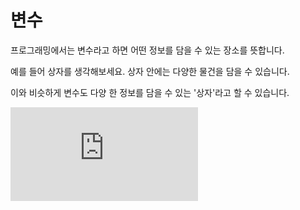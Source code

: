 # 변수

프로그래밍에서는 변수라고 하면 어떤 정보를 담을 수 있는 장소를 뜻합니다.

예를 들어 상자를 생각해보세요. 상자 안에는 다양한 물건을 담을 수 있습니다.

이와 비슷하게 변수도 다양 한 정보를 담을 수 있는 '상자'라고 할 수 있습니다.

<iframe
  loading="lazy"
  className="youtube" src="https://www.youtube.com/embed/Qu5_eBK6OkI"
  title="YouTube video player"
  frameBorder="0"
  allow="accelerometer; autoplay; clipboard-write; encrypted-media; gyroscope; picture-in-picture"
/>

## 변수 선언하기

변수를 만들려면 다음과 같은 방법을 사용할 수 있습니다.

```py
name = data
```

에서 NAME은 변수의 이름을 뜻하고 DATA는 값입니다.

이렇게 하면 변수를 만들 수 있습니다.

<iframe
  loading="lazy"
  title="Python Playground"
  src="https://trinket.io/embed/python/a5d980683b"
  height="400"
/>

## 변수 사용 방법

변수를 사용하기 위해서는 변수의 이름을 print()안에 넣으면 변수 이름이 출력되지 않고 변수의 값이 출력됩니다.

```py
name = 'John'
print(name)
```

파이썬에서 변수의 이름은 대문자 소문자가 구별됩니다.

NAME과 name은 대문자와 수문자가 다르기 때문에 다른 변수입니다.

## 변수 이름을 만들때 규칙

변수를 만들 때 매우 다양한 규칙이 있습니다.

1. 영문자 (대문자, 소문자), 숫자, 언더바 (\_) 만 사용할 수 있습니다.
2. 변수의 이름의 첫 자리는 숫자이면 안됩니다.
3. 파이썬 키워드는 변수의 이름으로 사용할 수 없습니다 (키워드에 대한 더 자세한 내용은 조금 뒤에 배우겠습니다)


<Quiz
  quiz={{
    quizTitle: '파이썬 퀴즈 2',
    quizSynopsis:
      '변수 대해 공부한 후 파이썬 퀴즈를 통해 더 자세히 알아보세요. 퀴즈를 시작하기 위해 아래 버튼을 클릭하세요.',
    nrOfQuestions: '2',
    questions: [
      {
        question: '다음 중 변수 이름에 허용되는 문자를 선택하세요',
        questionType: 'text',
        answerSelectionType: 'single',
        answers: ['!ilovepython', '#ilovepython', 'i@python', 'i_love_python'],
        correctAnswer: '4',
        explanation:
          '!#@ 등의 특수 문자가 포함되어 있으면 안됩니다. 하지만 _는 사용해도 됩니다.',
        point: '40'
      },
      {
        question: '입력을 받고 변수 안에 그 값을 저장하세요',
        questionType: 'text',
        answerSelectionType: 'single',
        answers: [
          'name = input("이름을 입력하세요: ")',
          'input("이름을 입력하세요: ") = name',
          'input = name("이름을 입력하세요: ")',
          'name("이름을 입력하세요: ") = input'
        ],
        correctAnswer: '1',
        explanation:
          'input()는 파이썬에서 사용자가 입력하는 함수입니다. 그리도 name = 형태로 name에 그 값을 저장할 수 있습니다',
        point: '60'
      }
    ]
  }}
/>
